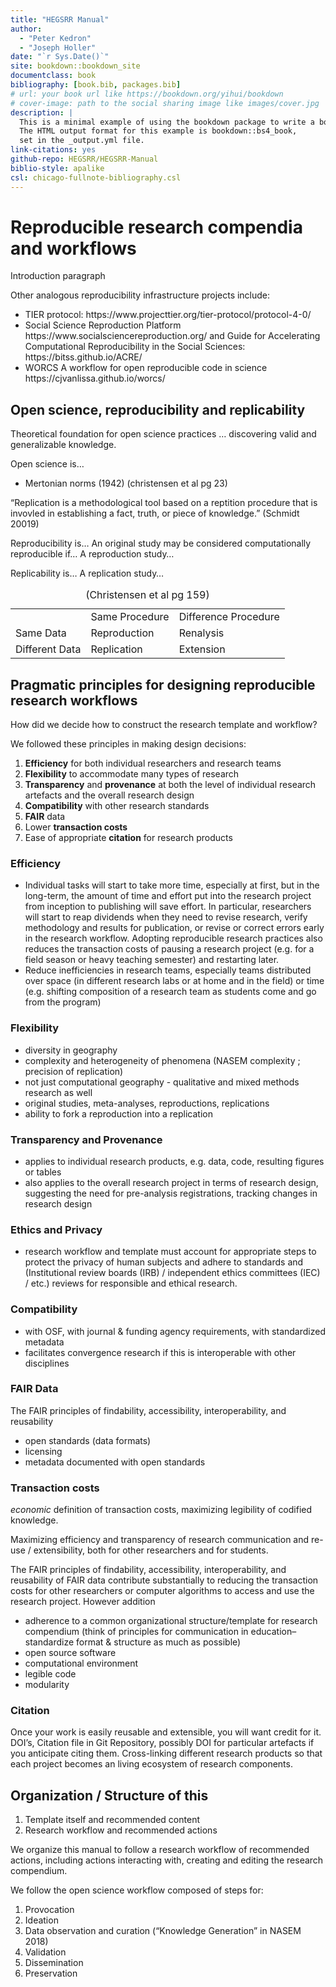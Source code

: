 ```yaml
--- 
title: "HEGSRR Manual"
author:
  - "Peter Kedron"
  - "Joseph Holler"
date: "`r Sys.Date()`"
site: bookdown::bookdown_site
documentclass: book
bibliography: [book.bib, packages.bib]
# url: your book url like https://bookdown.org/yihui/bookdown
# cover-image: path to the social sharing image like images/cover.jpg
description: |
  This is a minimal example of using the bookdown package to write a book.
  The HTML output format for this example is bookdown::bs4_book,
  set in the _output.yml file.
link-citations: yes
github-repo: HEGSRR/HEGSRR-Manual
biblio-style: apalike
csl: chicago-fullnote-bibliography.csl
---
```


# Reproducible research compendia and workflows {.unnumbered}

Introduction paragraph

Other analogous reproducibility infrastructure projects include:

- TIER protocol: https://www.projecttier.org/tier-protocol/protocol-4-0/
- Social Science Reproduction Platform https://www.socialsciencereproduction.org/ and Guide for Accelerating Computational Reproducibility in the Social Sciences: https://bitss.github.io/ACRE/
- WORCS A workflow for open reproducible code in science https://cjvanlissa.github.io/worcs/


## Open science, reproducibility and replicability {.unnumbered}

Theoretical foundation for open science practices ... discovering valid and generalizable knowledge.

Open science is...

-   Mertonian norms (1942) (christensen et al pg 23)

"Replication is a methodological tool based on a reptition procedure that is invovled in establishing a fact, truth, or piece of knowledge." (Schmidt 20019)

Reproducibility is... An original study may be considered computationally reproducible if... A reproduction study...

Replicability is... A replication study...

|                |                |                      |
|----------------|----------------|----------------------|
|                | Same Procedure | Difference Procedure |
| Same Data      | Reproduction   | Renalysis            |
| Different Data | Replication    | Extension            |

: (Christensen et al pg 159)

## Pragmatic principles for designing reproducible research workflows {.unnumbered}

How did we decide how to construct the research template and workflow?

We followed these principles in making design decisions:

1.  **Efficiency** for both individual researchers and research teams
2.  **Flexibility** to accommodate many types of research
3.  **Transparency** and **provenance** at both the level of individual research artefacts and the overall research design
4.  **Compatibility** with other research standards
5.  **FAIR** data
6.  Lower **transaction costs**
7.  Ease of appropriate **citation** for research products

### Efficiency {.unnumbered}

-   Individual tasks will start to take more time, especially at first, but in the long-term, the amount of time and effort put into the research project from inception to publishing will save effort. In particular, researchers will start to reap dividends when they need to revise research, verify methodology and results for publication, or revise or correct errors early in the research workflow. Adopting reproducible research practices also reduces the transaction costs of pausing a research project (e.g. for a field season or heavy teaching semester) and restarting later.
- Reduce inefficiencies in research teams, especially teams distributed over space (in different research labs or at home and in the field) or time (e.g. shifting composition of a research team as students come and go from the program)

### Flexibility {.unnumbered}

- diversity in geography
- complexity and heterogeneity of phenomena (NASEM complexity ; precision of replication)
- not just computational geography - qualitative and mixed methods research as well
- original studies, meta-analyses, reproductions, replications
- ability to fork a reproduction into a replication

### Transparency and Provenance {.unnumbered}

- applies to individual research products, e.g. data, code, resulting figures or tables
- also applies to the overall research project in terms of research design, suggesting the need for pre-analysis registrations, tracking changes in research design

### Ethics and Privacy {.unnumbered}

- research workflow and template must account for appropriate steps to protect the privacy of human subjects and adhere to standards and  (Institutional review boards (IRB) / independent ethics committees (IEC) / etc.) reviews for responsible and ethical research.

### Compatibility {.unnumbered}

- with OSF, with journal & funding agency requirements, with standardized metadata
- facilitates convergence research if this is interoperable with other disciplines

### FAIR Data {.unnumbered}

The FAIR principles of findability, accessibility, interoperability, and reusability

- open standards (data formats)
- licensing
- metadata documented with open standards

### Transaction costs {.unnumbered}

*economic* definition of transaction costs, maximizing legibility of codified knowledge.

Maximizing efficiency and transparency of research communication and re-use / extensibility, both for other researchers and for students.

The FAIR principles of findability, accessibility, interoperability, and reusability of FAIR data contribute substantially to reducing the transaction costs for other researchers or computer algorithms to access and use the research project. However addition

- adherence to a common organizational structure/template for research compendium (think of principles for communication in education-- standardize format & structure as much as possible)
- open source software
- computational environment
- legible code
- modularity

### Citation {.unnumbered}

Once your work is easily reusable and extensible, you will want credit for it.
DOI's, Citation file in Git Repository, possibly DOI for particular artefacts if you anticipate citing them.
Cross-linking different research products so that each project becomes an living ecosystem of research components.

## Organization / Structure of this {.unnumbered}

1. Template itself and recommended content
1. Research workflow and recommended actions

We organize this manual to follow a research workflow of recommended actions, including actions interacting with, creating and editing the research compendium.

We follow the open science workflow composed of steps for:

1. Provocation
1. Ideation
1. Data observation and curation ("Knowledge Generation" in NASEM 2018)
1. Validation
1. Dissemination
1. Preservation
